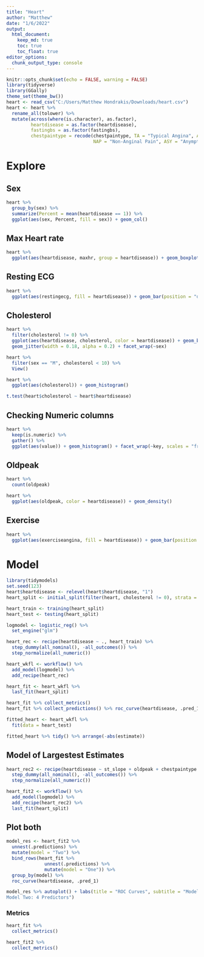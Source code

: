 ```yaml
---
title: "Heart"
author: "Matthew"
date: "1/6/2022"
output: 
  html_document:
    keep_md: true
    toc: true
    toc_float: true
editor_options:
  chunk_output_type: console
---
```


```r
knitr::opts_chunk$set(echo = FALSE, warning = FALSE)
library(tidyverse)
library(GGally)
theme_set(theme_bw())
heart <- read_csv("C:/Users/Matthew Hondrakis/Downloads/heart.csv")
heart <- heart %>%
  rename_all(tolower) %>%
  mutate(across(where(is.character), as.factor),
         heartdisease = as.factor(heartdisease),
         fastingbs = as.factor(fastingbs),
         chestpaintype = recode(chestpaintype, TA = "Typical Angina", ATA = "Atypical Angina", 
                                NAP = "Non-Anginal Pain", ASY = "Anymptomatic"))
```

# Explore

## Sex
```r
heart %>%
  group_by(sex) %>%
  summarize(Percent = mean(heartdisease == 1)) %>%
  ggplot(aes(sex, Percent, fill = sex)) + geom_col()
```

## Max Heart rate
```r
heart %>%
  ggplot(aes(heartdisease, maxhr, group = heartdisease)) + geom_boxplot()
```

## Resting ECG
```r
heart %>%
  ggplot(aes(restingecg, fill = heartdisease)) + geom_bar(position = "dodge")

```

## Cholesterol 
```r
heart %>%
  filter(cholesterol != 0) %>%
  ggplot(aes(heartdisease, cholesterol, color = heartdisease)) + geom_boxplot() + 
  geom_jitter(width = 0.18, alpha = 0.2) + facet_wrap(~sex)

heart %>%
  filter(sex == "M", cholesterol < 10) %>%
  View()

heart %>%
  ggplot(aes(cholesterol)) + geom_histogram()

t.test(heart$cholesterol ~ heart$heartdisease)
```

## Checking Numeric columns
```r
heart %>%
  keep(is.numeric) %>%
  gather() %>%
  ggplot(aes(value)) + geom_histogram() + facet_wrap(~key, scales = "free")
```

## Oldpeak
```r
heart %>%
  count(oldpeak)

heart %>%
  ggplot(aes(oldpeak, color = heartdisease)) + geom_density()
```

## Exercise
```r
heart %>%
  ggplot(aes(exerciseangina, fill = heartdisease)) + geom_bar(position = "dodge") + scale_fill_hue(direction = -1)
```


# Model
```r
library(tidymodels)
set.seed(123)
heart$heartdisease <- relevel(heart$heartdisease, "1")
heart_split <- initial_split(filter(heart, cholesterol != 0), strata = heartdisease)

heart_train <- training(heart_split)
heart_test <- testing(heart_split)

logmodel <- logistic_reg() %>%
  set_engine("glm")

heart_rec <- recipe(heartdisease ~ ., heart_train) %>%
  step_dummy(all_nominal(), -all_outcomes()) %>%
  step_normalize(all_numeric())

heart_wkfl <- workflow() %>%
  add_model(logmodel) %>%
  add_recipe(heart_rec)

heart_fit <- heart_wkfl %>%
  last_fit(heart_split)

heart_fit %>% collect_metrics()
heart_fit %>% collect_predictions() %>% roc_curve(heartdisease, .pred_1) %>% autoplot()

fitted_heart <- heart_wkfl %>%
  fit(data = heart_test)

fitted_heart %>% tidy() %>% arrange(-abs(estimate))

```

## Model of Largestest Estimates
```r
heart_rec2 <- recipe(heartdisease ~ st_slope + oldpeak + chestpaintype + sex, heart_train) %>%
  step_dummy(all_nominal(), -all_outcomes()) %>%
  step_normalize(all_numeric())

heart_fit2 <- workflow() %>%
  add_model(logmodel) %>%
  add_recipe(heart_rec2) %>%
  last_fit(heart_split)


```

## Plot both
```r
model_res <- heart_fit2 %>%
  unnest(.predictions) %>%
  mutate(model = "Two") %>%
  bind_rows(heart_fit %>%
              unnest(.predictions) %>%
              mutate(model = "One")) %>%
  group_by(model) %>%
  roc_curve(heartdisease, .pred_1)

model_res %>% autoplot() + labs(title = "ROC Curves", subtitle = "Model One: 11 Predictors,
Model Two: 4 Predictors")

```

### Metrics
```r
heart_fit %>%
  collect_metrics()

heart_fit2 %>%
  collect_metrics()
```



